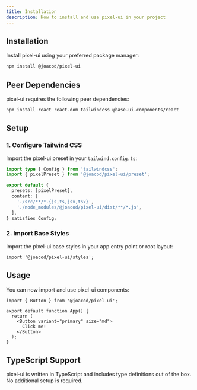 ```yaml
---
title: Installation
description: How to install and use pixel-ui in your project
---
```


## Installation

Install pixel-ui using your preferred package manager:

```bash npm2yarn
npm install @joacod/pixel-ui
```

## Peer Dependencies

pixel-ui requires the following peer dependencies:

```bash npm2yarn
npm install react react-dom tailwindcss @base-ui-components/react
```

## Setup

### 1. Configure Tailwind CSS

Import the pixel-ui preset in your `tailwind.config.ts`:

```ts
import type { Config } from 'tailwindcss';
import { pixelPreset } from '@joacod/pixel-ui/preset';

export default {
  presets: [pixelPreset],
  content: [
    './src/**/*.{js,ts,jsx,tsx}',
    './node_modules/@joacod/pixel-ui/dist/**/*.js',
  ],
} satisfies Config;
```

### 2. Import Base Styles

Import the pixel-ui base styles in your app entry point or root layout:

```tsx
import '@joacod/pixel-ui/styles';
```

## Usage

You can now import and use pixel-ui components:

```tsx
import { Button } from '@joacod/pixel-ui';

export default function App() {
  return (
    <Button variant="primary" size="md">
      Click me!
    </Button>
  );
}
```

## TypeScript Support

pixel-ui is written in TypeScript and includes type definitions out of the box. No additional setup is required.
